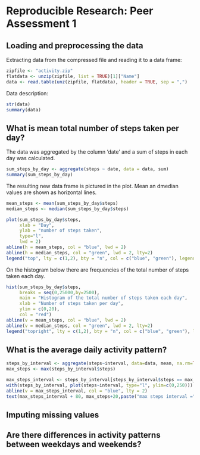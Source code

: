 # Reproducible Research: Peer Assessment 1


## Loading and preprocessing the data

Extracting data from the compressed file and reading it to a data frame:

```r
zipfile <- "activity.zip"
flatdata <- unzip(zipfile, list = TRUE)[1]["Name"]
data <- read.table(unz(zipfile, flatdata), header = TRUE, sep = ",")
```

Data description:

```r
str(data)
summary(data)
```

## What is mean total number of steps taken per day?

The data was aggregated by the column 'date' and a sum of steps in each day was calculated. 


```r
sum_steps_by_day <- aggregate(steps ~ date, data = data, sum)
summary(sum_steps_by_day)
```

The resulting new data frame is pictured in the plot. Mean an dmedian values are shown as horizontal lines.

```r
mean_steps <- mean(sum_steps_by_day$steps)
median_steps <- median(sum_steps_by_day$steps)

plot(sum_steps_by_day$steps,
     xlab = "Day",
     ylab = "number of steps taken",
     type="l",
     lwd = 2)
abline(h = mean_steps, col = "blue", lwd = 2)
abline(h = median_steps, col = "green", lwd = 2, lty=2)
legend("top", lty = c(1,2), bty = "n", col = c("blue", "green"), legend = c(paste("mean = ",round(mean_steps)), paste("median = ", median_steps)))
```

On the histogram below there are frequencies of the total number of steps taken each day. 

```r


hist(sum_steps_by_day$steps, 
     breaks = seq(0,25000,by=2500),
     main = "Histogram of the total number of steps taken each day", 
     xlab = "Number of steps taken per day",
     ylim = c(0,20),
     col = "red")
abline(v = mean_steps, col = "blue", lwd = 2)
abline(v = median_steps, col = "green", lwd = 2, lty=2)
legend("topright", lty = c(1,2), bty = "n", col = c("blue", "green"), legend = c(paste("mean = ",round(mean_steps)), paste("median = ", median_steps)))
```


## What is the average daily activity pattern?

```r

steps_by_interval <- aggregate(steps~interval, data=data, mean, na.rm=TRUE)
max_steps <- max(steps_by_interval$steps)

max_steps_interval <- steps_by_interval[steps_by_interval$steps == max_steps,][["interval"]]
with(steps_by_interval, plot(steps~interval, type="l", ylim=c(0,250)))
abline(v = max_steps_interval, col = "blue", lty = 2)
text(max_steps_interval + 80, max_steps+20,paste("max steps interval =",max_steps_interval, "\nnumber of steps ~=", round(max_steps)))

```

## Imputing missing values



## Are there differences in activity patterns between weekdays and weekends?